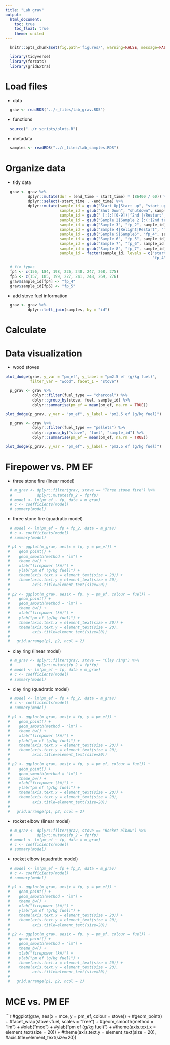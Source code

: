 ```yaml
---
title: "Lab grav"
output:
  html_document:
    toc: true
    toc_float: true
    theme: united
---
```


```r
  knitr::opts_chunk$set(fig.path='figures/', warning=FALSE, message=FALSE, cache=FALSE)
```

```r
  library(tidyverse)
  library(forcats)
  library(gridExtra)
```

# Load files

* data

```r
  grav <- readRDS("../r_files/lab_grav.RDS")
```

* functions

```r
  source("../r_scripts/plots.R")
```

* metadata

```r
  samples <- readRDS("../r_files/lab_samples.RDS")
```

# Organize data

* tidy data

```r
  grav <- grav %>%
          dplyr::mutate(dur = (end_time - start_time) * (86400 / 60)) %>%
          dplyr::select(-start_time , -end_time) %>%
          dplyr::mutate(sample_id = gsub("Start Up|Start up", "start_up", sample_id),
                        sample_id = gsub("Shut Down", "shutdown", sample_id),
                        sample_id = gsub(" [:(:][0-9])|^2nd |/Restart", "", sample_id),
                        sample_id = gsub("Sample 2|Sample 2 [:(:]2nd try[:):]", "fp_1", sample_id),
                        sample_id = gsub("Sample 3", "fp_2", sample_id),
                        sample_id = gsub("Sample 4|Relight|Restart", "fp_3", sample_id),
                        sample_id = gsub("Sample 5|Sample5", "fp_4", sample_id),
                        sample_id = gsub("Sample 6", "fp_5", sample_id),
                        sample_id = gsub("Sample 7", "fp_6", sample_id),
                        sample_id = gsub("Sample 8", "fp_7", sample_id),
                        sample_id = factor(sample_id, levels = c("start_up", "fp_1", "fp_2", "fp_3",
                                                                 "fp_4", "fp_5", "fp_6", "fp_7", "shutdown"))) 

  # fix typos
  fp4 <- c(156, 184, 198, 226, 240, 247, 268, 275)
  fp5 <- c(157, 185, 199, 227, 241, 248, 269, 276)
  grav$sample_id[fp4] <- "fp_4" 
  grav$sample_id[fp5] <- "fp_5"
```

* add stove fuel information 

```r
  grav <- grav %>%
          dplyr::left_join(samples, by = "id")
```

# Calculate 

# Data visualization

* wood stoves

```r
plot_dodge(grav, y_var = "pm_ef", y_label = "pm2.5 ef (g/kg fuel)",
           filter_var = "wood", facet_1 = "stove")
```

```r
  p_grav <- grav %>%
            dplyr::filter(fuel_type == "charcoal") %>%
            dplyr::group_by(stove, fuel, sample_id) %>%
            dplyr::summarise(pm_ef = mean(pm_ef, na.rm = TRUE))

plot_dodge(p_grav, y_var = "pm_ef", y_label = "pm2.5 ef (g/kg fuel)")
```

```r
  p_grav <- grav %>%
            dplyr::filter(fuel_type == "pellets") %>%
            dplyr::group_by("stove", "fuel", "sample_id") %>%
            dplyr::summarise(pm_ef = mean(pm_ef, na.rm = TRUE))

plot_dodge(p_grav, y_var = "pm_ef", y_label = "pm2.5 ef (g/kg fuel)")
```

# Firepower vs. PM EF

* three stone fire (linear model)

```r
  # m_grav <- dplyr::filter(grav, stove == "Three stone fire") %>%
  #           dplyr::mutate(fp_2 = fp*fp)
  # model <- lm(pm_ef ~ fp, data = m_grav)
  # c <- coefficients(model)
  # summary(model)

```

* three stone fire (quadratic model)

```r
  # model <- lm(pm_ef ~ fp + fp_2, data = m_grav)
  # c <- coefficients(model)
  # summary(model)

```

```r
 # p1 <- ggplot(m_grav, aes(x = fp, y = pm_ef)) +
 #    geom_point() +
 #    geom_smooth(method = "lm") +
 #    theme_bw() +
 #    xlab("firepower (kW)") + 
 #    ylab("pm ef (g/kg fuel)") + 
 #    theme(axis.text.x = element_text(size = 20)) +
 #    theme(axis.text.y = element_text(size = 20),
 #          axis.title=element_text(size=20))
 # 
 # p2 <- ggplot(m_grav, aes(x = fp, y = pm_ef, colour = fuel)) +
 #    geom_point() +
 #    geom_smooth(method = "lm") +
 #    theme_bw() +
 #    xlab("firepower (kW)") + 
 #    ylab("pm ef (g/kg fuel)") + 
 #    theme(axis.text.x = element_text(size = 20)) +
 #    theme(axis.text.y = element_text(size = 20),
 #          axis.title=element_text(size=20))
 # 
 #   grid.arrange(p1, p2, ncol = 2)
```

* clay ring (linear model)

```r
  # m_grav <- dplyr::filter(grav, stove == "Clay ring") %>%
  #           dplyr::mutate(fp_2 = fp*fp)
  # model <- lm(pm_ef ~ fp, data = m_grav)
  # c <- coefficients(model)
  # summary(model)

```

* clay ring (quadratic model)

```r
  # model <- lm(pm_ef ~ fp + fp_2, data = m_grav)
  # c <- coefficients(model)
  # summary(model)

```

```r
 # p1 <- ggplot(m_grav, aes(x = fp, y = pm_ef)) +
 #    geom_point() +
 #    geom_smooth(method = "lm") +
 #    theme_bw() +
 #    xlab("firepower (kW)") + 
 #    ylab("pm ef (g/kg fuel)") + 
 #    theme(axis.text.x = element_text(size = 20)) +
 #    theme(axis.text.y = element_text(size = 20),
 #          axis.title=element_text(size=20))
 # 
 # p2 <- ggplot(m_grav, aes(x = fp, y = pm_ef, colour = fuel)) +
 #    geom_point() +
 #    geom_smooth(method = "lm") +
 #    theme_bw() +
 #    xlab("firepower (kW)") + 
 #    ylab("pm ef (g/kg fuel)") + 
 #    theme(axis.text.x = element_text(size = 20)) +
 #    theme(axis.text.y = element_text(size = 20),
 #          axis.title=element_text(size=20))
 # 
 #   grid.arrange(p1, p2, ncol = 2)
```

* rocket elbow (linear model)

```r
  # m_grav <- dplyr::filter(grav, stove == "Rocket elbow") %>%
  #           dplyr::mutate(fp_2 = fp*fp)
  # model <- lm(pm_ef ~ fp, data = m_grav)
  # c <- coefficients(model)
  # summary(model)

```

* rocket elbow (quadratic model)

```r
  # model <- lm(pm_ef ~ fp + fp_2, data = m_grav)
  # c <- coefficients(model)
  # summary(model)

```

```r
 # p1 <- ggplot(m_grav, aes(x = fp, y = pm_ef)) +
 #    geom_point() +
 #    geom_smooth(method = "lm") +
 #    theme_bw() +
 #    xlab("firepower (kW)") + 
 #    ylab("pm ef (g/kg fuel)") + 
 #    theme(axis.text.x = element_text(size = 20)) +
 #    theme(axis.text.y = element_text(size = 20),
 #          axis.title=element_text(size=20))
 # 
 # p2 <- ggplot(m_grav, aes(x = fp, y = pm_ef, colour = fuel)) +
 #    geom_point() +
 #    geom_smooth(method = "lm") +
 #    theme_bw() +
 #    xlab("firepower (kW)") + 
 #    ylab("pm ef (g/kg fuel)") + 
 #    theme(axis.text.x = element_text(size = 20)) +
 #    theme(axis.text.y = element_text(size = 20),
 #          axis.title=element_text(size=20))
 # 
 #   grid.arrange(p1, p2, ncol = 2)
```

# MCE vs. PM EF

```r
  #ggplot(grav, aes(x = mce, y = pm_ef, colour = stove)) +
    #geom_point() +
    #facet_wrap(stove~fuel, scales = "free") +
    #geom_smooth(method = "lm") +
    #xlab("mce") + 
    #ylab("pm ef (g/kg fuel)") + 
    #theme(axis.text.x = element_text(size = 20)) +
    #theme(axis.text.y = element_text(size = 20),
          #axis.title=element_text(size=20))
    